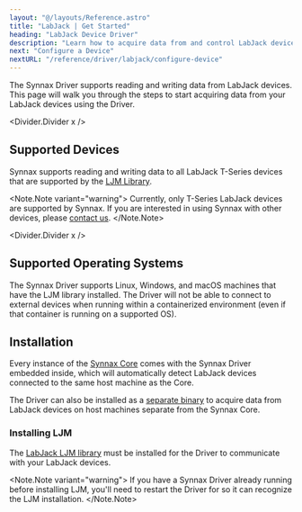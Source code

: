 ```yaml
---
layout: "@/layouts/Reference.astro"
title: "LabJack | Get Started"
heading: "LabJack Device Driver"
description: "Learn how to acquire data from and control LabJack devices using Synnax."
next: "Configure a Device"
nextURL: "/reference/driver/labjack/configure-device"
---
```



The Synnax Driver supports reading and writing data from LabJack devices. This page will
walk you through the steps to start acquiring data from your LabJack devices using the
Driver.

<Divider.Divider x />

## Supported Devices

Synnax supports reading and writing data to all LabJack T-Series devices that are
supported by the
[LJM Library](https://support.labjack.com/docs/ljm-software-installer-downloads-t4-t7-t8-digit).

<Note.Note variant="warning">
  Currently, only T-Series LabJack devices are supported by Synnax. If you are
  interested in using Synnax with other devices, please [contact
  us](https://www.synnaxlabs.com/contact).
</Note.Note>

<Divider.Divider x />

## Supported Operating Systems

The Synnax Driver supports Linux, Windows, and macOS machines that have the LJM library
installed. The Driver will not be able to connect to external devices when running
within a containerized environment (even if that container is running on a supported
OS).

## Installation

Every instance of the [Synnax Core](/reference/core/quick-start) comes with the Synnax
Driver embedded inside, which will automatically detect LabJack devices connected to the
same host machine as the Core.

The Driver can also be installed as a [separate binary](/reference/driver/installation)
to acquire data from LabJack devices on host machines separate from the Synnax Core.

### Installing LJM

The
[LabJack LJM library](https://support.labjack.com/docs/ljm-software-installer-downloads-t4-t7-t8-digit)
must be installed for the Driver to communicate with your LabJack devices.

<Note.Note variant="warning">
  If you have a Synnax Driver already running before installing LJM, you'll need to
  restart the Driver for so it can recognize the LJM installation.
</Note.Note>
